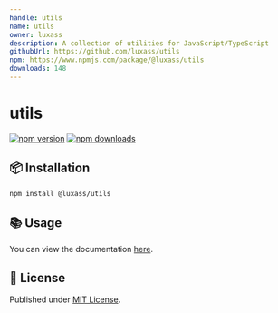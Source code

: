 ```yaml
---
handle: utils
name: utils
owner: luxass
description: A collection of utilities for JavaScript/TypeScript
githubUrl: https://github.com/luxass/utils
npm: https://www.npmjs.com/package/@luxass/utils
downloads: 148
---
```


# utils

[![npm version][npm-version-src]][npm-version-href]
[![npm downloads][npm-downloads-src]][npm-downloads-href]

## 📦 Installation

```sh
npm install @luxass/utils
```

## 📚 Usage

You can view the documentation [here](https://www.jsdocs.io/package/@luxass/utils).

## 📄 License

Published under [MIT License](https://github.com/luxass/utils/blob/main/LICENSE).

[npm-version-src]: https://img.shields.io/npm/v/@luxass/utils?style=flat&colorA=18181B&colorB=4169E1

[npm-version-href]: https://npmjs.com/package/@luxass/utils

[npm-downloads-src]: https://img.shields.io/npm/dm/@luxass/utils?style=flat&colorA=18181B&colorB=4169E1

[npm-downloads-href]: https://npmjs.com/package/@luxass/utils
